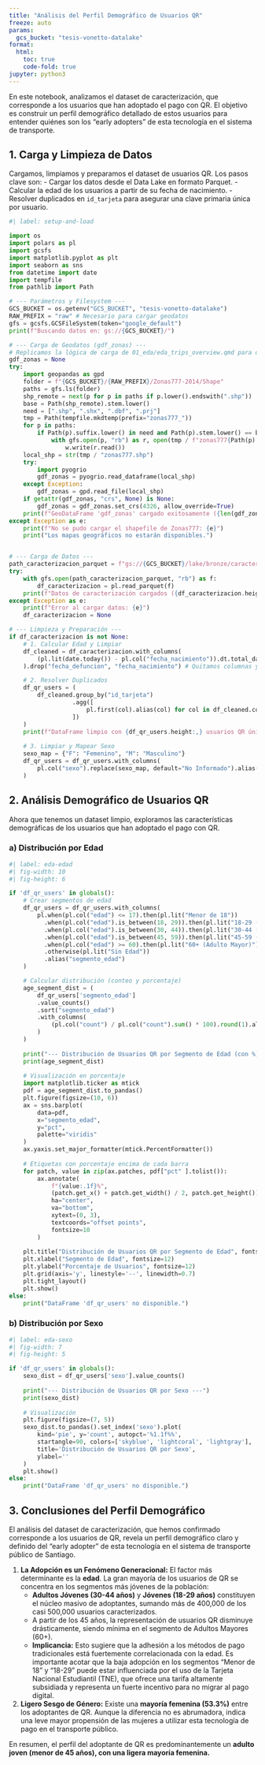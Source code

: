 ```yaml
---
title: "Análisis del Perfil Demográfico de Usuarios QR"
freeze: auto
params:
  gcs_bucket: "tesis-vonetto-datalake"
format:
  html:
    toc: true
    code-fold: true
jupyter: python3
---
```


En este notebook, analizamos el dataset de caracterización, que corresponde a los usuarios que han adoptado el pago con QR. El objetivo es construir un perfil demográfico detallado de estos usuarios para entender quiénes son los "early adopters" de esta tecnología en el sistema de transporte.

## 1. Carga y Limpieza de Datos

Cargamos, limpiamos y preparamos el dataset de usuarios QR. Los pasos clave son:
- Cargar los datos desde el Data Lake en formato Parquet.
- Calcular la edad de los usuarios a partir de su fecha de nacimiento.
- Resolver duplicados en `id_tarjeta` para asegurar una clave primaria única por usuario.

```python
#| label: setup-and-load

import os
import polars as pl
import gcsfs
import matplotlib.pyplot as plt
import seaborn as sns
from datetime import date
import tempfile
from pathlib import Path

# --- Parámetros y Filesystem ---
GCS_BUCKET = os.getenv("GCS_BUCKET", "tesis-vonetto-datalake")
RAW_PREFIX = "raw" # Necesario para cargar geodatos
gfs = gcsfs.GCSFileSystem(token="google_default")
print(f"Buscando datos en: gs://{GCS_BUCKET}/")

# --- Carga de Geodatos (gdf_zonas) ---
# Replicamos la lógica de carga de 01_eda/eda_trips_overview.qmd para que esté disponible
gdf_zonas = None
try:
    import geopandas as gpd
    folder = f"{GCS_BUCKET}/{RAW_PREFIX}/Zonas777-2014/Shape"
    paths = gfs.ls(folder)
    shp_remote = next(p for p in paths if p.lower().endswith(".shp"))
    base = Path(shp_remote).stem.lower()
    need = [".shp", ".shx", ".dbf", ".prj"]
    tmp = Path(tempfile.mkdtemp(prefix="zonas777_"))
    for p in paths:
        if Path(p).suffix.lower() in need and Path(p).stem.lower() == base:
            with gfs.open(p, "rb") as r, open(tmp / f"zonas777{Path(p).suffix.lower()}", "wb") as w:
                w.write(r.read())
    local_shp = str(tmp / "zonas777.shp")
    try:
        import pyogrio
        gdf_zonas = pyogrio.read_dataframe(local_shp)
    except Exception:
        gdf_zonas = gpd.read_file(local_shp)
    if getattr(gdf_zonas, "crs", None) is None:
        gdf_zonas = gdf_zonas.set_crs(4326, allow_override=True)
    print(f"GeoDataFrame 'gdf_zonas' cargado exitosamente ({len(gdf_zonas)} zonas).")
except Exception as e:
    print(f"No se pudo cargar el shapefile de Zonas777: {e}")
    print("Los mapas geográficos no estarán disponibles.")


# --- Carga de Datos ---
path_caracterizacion_parquet = f"gs://{GCS_BUCKET}/lake/bronze/caracterizacion/snapshot_date=2025-09-05/part-0.parquet"
try:
    with gfs.open(path_caracterizacion_parquet, "rb") as f:
        df_caracterizacion = pl.read_parquet(f)
    print(f"Datos de caracterización cargados ({df_caracterizacion.height:,} filas).")
except Exception as e:
    print(f"Error al cargar datos: {e}")
    df_caracterizacion = None

# --- Limpieza y Preparación ---
if df_caracterizacion is not None:
    # 1. Calcular Edad y Limpiar
    df_cleaned = df_caracterizacion.with_columns(
        (pl.lit(date.today()) - pl.col("fecha_nacimiento")).dt.total_days().truediv(365.25).cast(pl.Int32).alias("edad")
    ).drop("fecha_defuncion", "fecha_nacimiento") # Quitamos columnas ya no necesarias

    # 2. Resolver Duplicados
    df_qr_users = (
        df_cleaned.group_by("id_tarjeta")
                  .agg([
                      pl.first(col).alias(col) for col in df_cleaned.columns if col != "id_tarjeta"
                  ])
    )
    print(f"DataFrame limpio con {df_qr_users.height:,} usuarios QR únicos.")
    
    # 3. Limpiar y Mapear Sexo
    sexo_map = {"F": "Femenino", "M": "Masculino"}
    df_qr_users = df_qr_users.with_columns(
        pl.col("sexo").replace(sexo_map, default="No Informado").alias("sexo")
    )
```

## 2. Análisis Demográfico de Usuarios QR

Ahora que tenemos un dataset limpio, exploramos las características demográficas de los usuarios que han adoptado el pago con QR.

### a) Distribución por Edad

```python
#| label: eda-edad
#| fig-width: 10
#| fig-height: 6

if 'df_qr_users' in globals():
    # Crear segmentos de edad
    df_qr_users = df_qr_users.with_columns(
        pl.when(pl.col("edad") <= 17).then(pl.lit("Menor de 18"))
          .when(pl.col("edad").is_between(18, 29)).then(pl.lit("18-29 (Joven)"))
          .when(pl.col("edad").is_between(30, 44)).then(pl.lit("30-44 (Adulto Joven)"))
          .when(pl.col("edad").is_between(45, 59)).then(pl.lit("45-59 (Adulto)"))
          .when(pl.col("edad") >= 60).then(pl.lit("60+ (Adulto Mayor)"))
          .otherwise(pl.lit("Sin Edad"))
          .alias("segmento_edad")
    )

    # Calcular distribución (conteo y porcentaje)
    age_segment_dist = (
        df_qr_users['segmento_edad']
        .value_counts()
        .sort("segmento_edad")
        .with_columns(
            (pl.col("count") / pl.col("count").sum() * 100).round(1).alias("pct")
        )
    )
    
    print("--- Distribución de Usuarios QR por Segmento de Edad (con %) ---")
    print(age_segment_dist)
    
    # Visualización en porcentaje
    import matplotlib.ticker as mtick
    pdf = age_segment_dist.to_pandas()
    plt.figure(figsize=(10, 6))
    ax = sns.barplot(
        data=pdf,
        x="segmento_edad",
        y="pct",
        palette="viridis"
    )
    ax.yaxis.set_major_formatter(mtick.PercentFormatter())
    
    # Etiquetas con porcentaje encima de cada barra
    for patch, value in zip(ax.patches, pdf["pct" ].tolist()):
        ax.annotate(
            f"{value:.1f}%",
            (patch.get_x() + patch.get_width() / 2, patch.get_height()),
            ha="center",
            va="bottom",
            xytext=(0, 3),
            textcoords="offset points",
            fontsize=10
        )
    
    plt.title("Distribución de Usuarios QR por Segmento de Edad", fontsize=16)
    plt.xlabel("Segmento de Edad", fontsize=12)
    plt.ylabel("Porcentaje de Usuarios", fontsize=12)
    plt.grid(axis='y', linestyle='--', linewidth=0.7)
    plt.tight_layout()
    plt.show()
else:
    print("DataFrame 'df_qr_users' no disponible.")
```

### b) Distribución por Sexo

```python
#| label: eda-sexo
#| fig-width: 7
#| fig-height: 5

if 'df_qr_users' in globals():
    sexo_dist = df_qr_users['sexo'].value_counts()
    
    print("--- Distribución de Usuarios QR por Sexo ---")
    print(sexo_dist)
    
    # Visualización
    plt.figure(figsize=(7, 5))
    sexo_dist.to_pandas().set_index('sexo').plot(
        kind='pie', y='count', autopct='%1.1f%%',
        startangle=90, colors=['skyblue', 'lightcoral', 'lightgray'],
        title='Distribución de Usuarios QR por Sexo',
        ylabel=''
    )
    plt.show()
else:
    print("DataFrame 'df_qr_users' no disponible.")
```

## 3. Conclusiones del Perfil Demográfico

El análisis del dataset de caracterización, que hemos confirmado corresponde a los usuarios de QR, revela un perfil demográfico claro y definido del "early adopter" de esta tecnología en el sistema de transporte público de Santiago.

1.  **La Adopción es un Fenómeno Generacional:** El factor más determinante es la **edad**. La gran mayoría de los usuarios de QR se concentra en los segmentos más jóvenes de la población:
    *   **Adultos Jóvenes (30-44 años)** y **Jóvenes (18-29 años)** constituyen el núcleo masivo de adoptantes, sumando más de 400,000 de los casi 500,000 usuarios caracterizados.
    *   A partir de los 45 años, la representación de usuarios QR disminuye drásticamente, siendo mínima en el segmento de Adultos Mayores (60+).
    *   **Implicancia:** Esto sugiere que la adhesión a los métodos de pago tradicionales está fuertemente correlacionada con la edad. Es importante acotar que la baja adopción en los segmentos "Menor de 18" y "18-29" puede estar influenciada por el uso de la Tarjeta Nacional Estudiantil (TNE), que ofrece una tarifa altamente subsidiada y representa un fuerte incentivo para no migrar al pago digital.

2.  **Ligero Sesgo de Género:** Existe una **mayoría femenina (53.3%)** entre los adoptantes de QR. Aunque la diferencia no es abrumadora, indica una leve mayor propensión de las mujeres a utilizar esta tecnología de pago en el transporte público.


En resumen, el perfil del adoptante de QR es predominantemente un **adulto joven (menor de 45 años), con una ligera mayoría femenina.**
